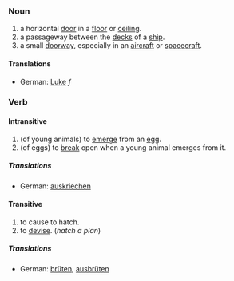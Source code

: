 ===Noun===

# a horizontal [[door]] in a [[floor]] or [[ceiling]].
# a passageway between the [[deck]]s of a [[ship]].
# a small [[doorway]], especially in an [[aircraft]] or [[spacecraft]].

====Translations====
*German: [[Luke]] ''f''

===Verb===
====Intransitive====

# (of young animals) to [[emerge]] from an [[egg]].
# (of eggs) to [[break]] open when a young animal emerges from it.

=====Translations=====
*German: [[auskriechen]]

====Transitive====

# to cause to hatch.
# to [[devise]].  (''hatch a plan'')

=====Translations=====
*German: [[brüten]], [[ausbrüten]]